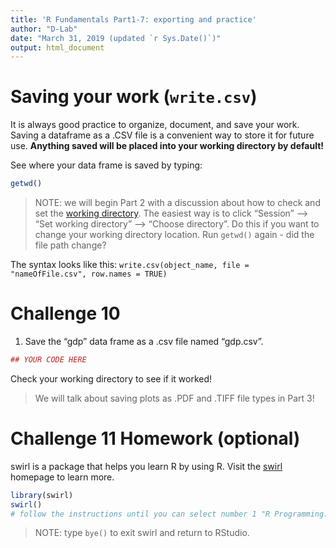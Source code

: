 ```yaml
---
title: 'R Fundamentals Part1-7: exporting and practice'
author: "D-Lab"
date: "March 31, 2019 (updated `r Sys.Date()`)"
output: html_document
---
```


# Saving your work (`write.csv`)  

It is always good practice to organize, document, and save your work. Saving a dataframe as a .CSV file is a convenient way to store it for future use. **Anything saved will be placed into your working directory by default!** 

See where your data frame is saved by typing: 

```r
getwd()
```

> NOTE: we will begin Part 2 with a discussion about how to check and set the [working directory](https://en.wikipedia.org/wiki/Working_directory). The easiest way is to click "Session" --> "Set working directory" --> "Choose directory". Do this if you want to change your working directory location. Run `getwd()` again - did the file path change?  

The syntax looks like this:
`write.csv(object_name, file = "nameOfFile.csv", row.names = TRUE)`

# **Challenge 10**

1. Save the "gdp" data frame as a .csv file named "gdp.csv". 

```r
## YOUR CODE HERE
```

Check your working directory to see if it worked!  

> We will talk about saving plots as .PDF and .TIFF file types in Part 3!  

# **Challenge 11** Homework (optional)

swirl is a package that helps you learn R by using R. Visit the [swirl](http://swirlstats.com/) homepage to learn more. 

```r
library(swirl)
swirl()
# follow the instructions until you can select number 1 "R Programming: The basics of programming in R"
```

> NOTE: type `bye()` to exit swirl and return to RStudio. 

<div class="tocify-extend-page" data-unique="tocify-extend-page" style="height: 0;"></div>
